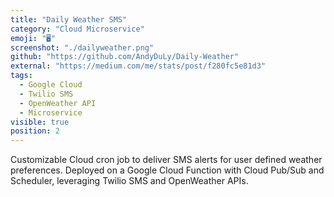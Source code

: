```yaml
---
title: "Daily Weather SMS"
category: "Cloud Microservice"
emoji: "🖥️"
screenshot: "./dailyweather.png"
github: "https://github.com/AndyDuLy/Daily-Weather"
external: "https://medium.com/me/stats/post/f280fc5e81d3"
tags:
  - Google Cloud
  - Twilio SMS
  - OpenWeather API
  - Microservice
visible: true
position: 2
---
```


Customizable Cloud cron job to deliver SMS alerts for user defined weather preferences.
Deployed on a Google Cloud Function with Cloud Pub/Sub and Scheduler, leveraging Twilio SMS and OpenWeather APIs.
